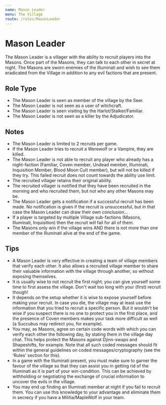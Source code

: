 ```yaml
---
name: Mason Leader
menu: The Village
route: /roles/MasonLeader
---
```


# Mason Leader

The Mason Leader is a villager with the ability to recruit players into the Masons. Once part of the Masons, they can talk to each other in secret at night. The Masons are sworn enemies of the Illuminati and wish to see them eradicated from the Village in addition to any evil factions that are present.

## Role Type

- The Mason Leader is seen as member of the village by the Seer.
- The Mason Leader is not seen as a user of witchcraft.
- The Mason Leader is seen visiting by the Harlot/Stalker/Familiar.
- The Mason Leader is not seen as a killer by the Adjudicator.

## Notes

- The Mason Leader is limited to 2 recruits per game.
- If the Mason Leader tries to recruit a Werewolf or a Vampire, they are killed.
- The Mason Leader is not able to recruit any player who already has a night-faction (Familiar, Coven member, Undead member, Illuminati, Inquisition Member, Blood Moon Cult member), but will not be killed if they try. This failed recruit does not count towards the ability use limit.
- The recruited villager retains their original ability.
- The recruited villager is notified that they have been recruited in the morning and who recruited them, but not who any other Masons may be.
- The Mason Leader gets a notification if a successful recruit has been made. No notification is given if the recruit is unsuccessful, but in that case the Mason Leader can draw their own conclusion...
- If a player is targeted by multiple Village sub-factions (Masons, Illuminati, Inquisition) then the recruit will fail for all of them.
- The Masons only win if the village wins AND there is not more than one member of the Illuminati alive at the end of the game.

## Tips

- A Mason Leader is very effective in creating a team of village members that verify each other. It also allows a recruited village member to share their valuable information with the village through another, so without exposing themselves.
- It is usually wise to not recruit the first night; you can give yourself some time to first assess the village. Don't wait too long with your (first) recruit though!
- It depends on the setup whether it is wise to expose yourself before making your recruit. In case you die, the village may at least use the information that you tried to recruit a specific person. But it wouldn't be wise if you suspect there is no one to protect you in the first place, and the presence of Coven members makes your task more difficult as well (a Succubus may redirect you, for example).
- You may, as Masons, agree on certain code words with which you can verify each other the following day, by stating them in the village day chat. This helps protect the Masons against Djinn-swaps and Shapeshifts, for example. Note that all such coded messages should fit within the general guidelines on coded messages/cryptography (see the 'Rules' section for this).
- In a game with the Illuminati present, you must make sure to garner the favour of the village so that they can assist you in getting rid of the Illuminati as it is part of your win-condition. This can be achieved by withholding or negotiating the exchange of crucial information to uncover the evils in the village.
- You may end up finding an Illuminati member at night if you fail to recruit them. You can use this knowledge to your advantage and eliminate them in secrecy if you have a Militia/MapleWolf in your team.
